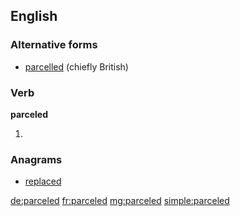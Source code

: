 ==English==

===Alternative forms===
* [[parcelled]] (chiefly British)

===Verb===
'''parceled'''

# {{en-past of|parcel}}

===Anagrams===
* [[replaced#English|replaced]]

[[de:parceled]]
[[fr:parceled]]
[[mg:parceled]]
[[simple:parceled]]